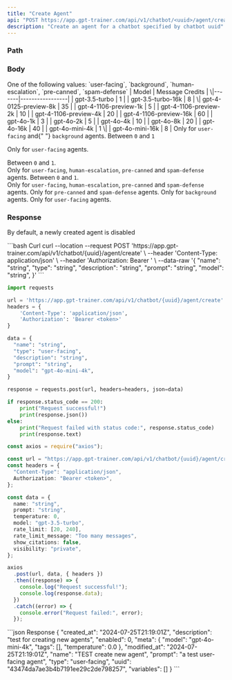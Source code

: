 ```yaml
---
title: "Create Agent"
api: "POST https://app.gpt-trainer.com/api/v1/chatbot/<uuid>/agent/create"
description: "Create an agent for a chatbot specified by chatbot uuid"
---
```


### Path

<ParamField path="uuid" type="string" required />

### Body

<ParamField body="name" type="string" required />

<ParamField body="type" type="string" required>
  One of the following values: `user-facing`, `background`, `human-escalation`,
  `pre-canned`, `spam-defense`
</ParamField>

<ParamField body="description" type="string" />

<ParamField body="prompt" type="string" />

<ParamField body="temperature" type="float" />

<ParamField body="meta" type="meta Object">
  <Expandable title="Chatbot meta">
    <ParamField body="model" type="string" />| Model | Message Credits |
    \|-------|-----------------| | gpt-3.5-turbo | 1 | | gpt-3.5-turbo-16k | 8 |
    \| gpt-4-0125-preview-8k | 35 | | gpt-4-1106-preview-1k | 5 | |
    gpt-4-1106-preview-2k | 10 | | gpt-4-1106-preview-4k | 20 | |
    gpt-4-1106-preview-16k | 60 | | gpt-4o-1k | 3 | | gpt-4o-2k | 5 | |
    gpt-4o-4k | 10 | | gpt-4o-8k | 20 | | gpt-4o-16k | 40 | | gpt-4o-mini-4k | 1
    \| | gpt-4o-mini-16k | 8 | Only for <code>user-facing</code> and{" "}
    <code>background</code> agents.
  </Expandable>
</ParamField>

<ParamField body="temperature" type="float">
  Between <code>0</code> and <code>1</code>

  <br />

  Only for <code>user-facing</code> agents.
</ParamField>

<ParamField body="bias" type="float">
  Between <code>0</code> and <code>1</code>.<br />
  Only for <code>user-facing</code>, <code>human-escalation</code>, <code>pre-canned</code> and <code>spam-defense</code> agents.
</ParamField>

<ParamField body="stickness" type="float">
  Between <code>0</code> and <code>1</code>.<br />
  Only for <code>user-facing</code>, <code>human-escalation</code>, <code>pre-canned</code> and <code>spam-defense</code> agents.
</ParamField>

<ParamField body="default_message" type="string">
  Only for <code>pre-canned</code> and <code>spam-defense</code> agents.
</ParamField>

<ParamField body="tags" type="tags Object">
  Only for <code>background</code> agents.
</ParamField>

<ParamField body="use_all_sources" type="boolean">
  Only for <code>user-facing</code> agents.
</ParamField>

### Response

<ResponseField name="uuid" type="string" />

<ResponseField name="name" type="string" />

<ResponseField name="prompt" type="string" />

<ResponseField name="description" type="string" />

<ResponseField name="type" type="string" />

<ResponseField name="created_at" type="string" />

<ResponseField name="modified_at" type="string" />

<ResponseField name="enabled" type="boolean" />

<Note>By default, a newly created agent is disabled</Note>

<ResponseField name="meta" type="meta Object" />

<ResponseField name="data_source_uuids" type="List[string]" />

<ResponseField name="human_escalation_settings" type="HumanEscalationSettings Object" />

<ResponseField name="tool_functions" type="List[ToolFunction]" />

<ResponseField name="variables" type="List[AgentVariable]" />

<RequestExample>
  ```bash Curl
  curl --location --request POST 'https://app.gpt-trainer.com/api/v1/chatbot/{uuid}/agent/create' \
  --header 'Content-Type: application/json' \
  --header 'Authorization: Bearer <token>' \
  --data-raw '{
    "name": "string",
    "type": "string",
    "description": "string",
    "prompt": "string",
    "model": "string",
  }'
  ```

  ```py Python
  import requests

  url = 'https://app.gpt-trainer.com/api/v1/chatbot/{uuid}/agent/create'
  headers = {
      'Content-Type': 'application/json',
      'Authorization': 'Bearer <token>'
  }

  data = {
    "name": "string",
    "type": "user-facing",
    "description": "string",
    "prompt": "string",
    "model": "gpt-4o-mini-4k",
  }

  response = requests.post(url, headers=headers, json=data)

  if response.status_code == 200:
      print("Request successful!")
      print(response.json())
  else:
      print("Request failed with status code:", response.status_code)
      print(response.text)
  ```

  ```ts JavaScript
  const axios = require("axios");

  const url = "https://app.gpt-trainer.com/api/v1/chatbot/{uuid}/agent/create";
  const headers = {
    "Content-Type": "application/json",
    Authorization: "Bearer <token>",
  };

  const data = {
    name: "string",
    prompt: "string",
    temperature: 0,
    model: "gpt-3.5-turbo",
    rate_limit: [20, 240],
    rate_limit_message: "Too many messages",
    show_citations: false,
    visibility: "private",
  };

  axios
    .post(url, data, { headers })
    .then((response) => {
      console.log("Request successful!");
      console.log(response.data);
    })
    .catch((error) => {
      console.error("Request failed:", error);
    });
  ```
</RequestExample>

<ResponseExample>
  ```json Response
  {
    "created_at": "2024-07-25T21:19:01Z",
    "description": "test for creating new agents",
    "enabled": 0,
    "meta": {
      "model": "gpt-4o-mini-4k",
      "tags": [],
      "temperature": 0.0
    },
    "modified_at": "2024-07-25T21:19:01Z",
    "name": "TEST create new agent",
    "prompt": "a test user-facing agent",
    "type": "user-facing",
    "uuid": "43474da7ae3b4b7191ee29c2de798257",
    "variables": []
  }
  ```
</ResponseExample>